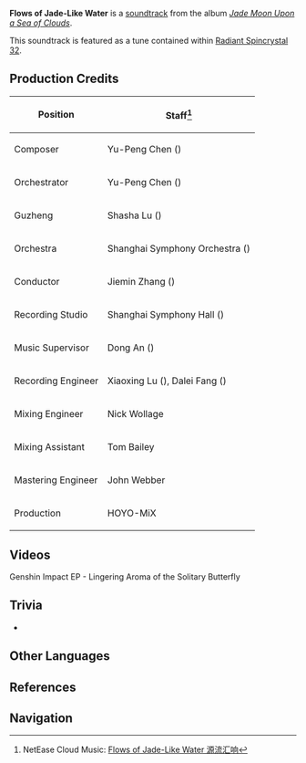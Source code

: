 {{Soundtrack Infobox
|title          =
|image          = Jade Moon Upon a Sea of Clouds.jpg
|album          = Jade Moon Upon a Sea of Clouds
|disc           = 1
|number         = 16
|featured       =
|featured2      =
|featured3      =
|featured_disc  =
|featured_disc2 =
|featured_disc3 =
|youtube_id     = t1O7LpOTBfM
|youtube_time   = 1398
|spotify_id     = 3yNVoNAkXe3aUjkAaWthwU
|played_in      = Bishui Plain
|during         = [[Bishui Plain]]
|domain         =
|previous       = Rhythm Amidst the Reeds
|next           = Blossoms Across the Valley
}}
'''Flows of Jade-Like Water''' is a [[soundtrack]] from the album ''[[Jade Moon Upon a Sea of Clouds]]''.

This soundtrack is featured as a tune contained within [[Radiant Spincrystal 32]].

==Production Credits==
{| class="wikitable" style="text-align:left; height:0.5em"
! Position
! Staff<ref>NetEase Cloud Music: [https://music.163.com/#/song?id=1492275671 Flows of Jade-Like Water 源流汇响]</ref>
|-
! Composer
| Yu-Peng Chen ({{Lang|zh=陈致逸|mini=1}})
|-
! Orchestrator
| Yu-Peng Chen ({{Lang|zh=陈致逸|mini=1}})
|-
! Guzheng
| Shasha Lu ({{Lang|zh=陆莎莎|mini=1}})
|-
! Orchestra
| Shanghai Symphony Orchestra ({{Lang|zh=上海交响乐团|mini=1}})
|-
! Conductor
| Jiemin Zhang ({{Lang|zh=张洁敏|mini=1}})
|-
! Recording Studio
| Shanghai Symphony Hall ({{Lang|zh=上海交响乐团音乐厅|mini=1}})
|-
! Music Supervisor
| Dong An ({{Lang|zh=安栋|mini=1}})
|-
! Recording Engineer
| Xiaoxing Lu ({{Lang|zh=陆晓幸|mini=1}}), Dalei Fang ({{Lang|zh=房大磊|mini=1}})
|-
! Mixing Engineer
| Nick Wollage
|-
! Mixing Assistant
| Tom Bailey
|-
! Mastering Engineer
| John Webber
|-
! Production
| HOYO-MiX
|}

==Videos==
<gallery hideaddbutton="true" captionalign="center">
Genshin Impact EP - Lingering Aroma of the Solitary Butterfly
</gallery>

==Trivia==
* {{Transclude|Winding River|BishuiTheme|section=1}}

==Other Languages==
{{Other Languages|default_hidden = 1
|en      = Flows of Jade-Like Water
|zhs     = 源流汇响
|zhs_rm  = Yuánliú Huìxiǎng
|zht     = 源流匯響
|zht_rm  = Yuánliú Huìxiǎng
|ja      = 川水、翡翠の如く
|ja_rm   = Kawamizu, Hisui no Gotoku
|ko      = Flows of Jade-Like Water<ref name="RS">{{Ref/Item|Radiant Spincrystal 32|note=Korean, Spanish, French, Russian, Thai, Vietnamese, German, Indonesian, Portuguese}}</ref>
|es      = Flows of Jade-Like Water<ref name="RS" />
|fr      = Flows of Jade-Like Water<ref name="RS" />
|ru      = Flows of Jade-Like Water<ref name="RS" />
|th      = Flows of Jade-Like Water<ref name="RS" />
|vi      =Nước {{tt|Tụ|聚}} Về Nguồn<ref name="RS" />
|de      = Flows of Jade-Like Water<ref name="RS" />
|id      = Flows of Jade-Like Water<ref name="RS" />
|pt      = Flows of Jade-Like Water<ref name="RS" />
}}

==References==
{{Reflist}}

==Navigation==
{{Soundtrack Navbox|Jade Moon Upon a Sea of Clouds}}
